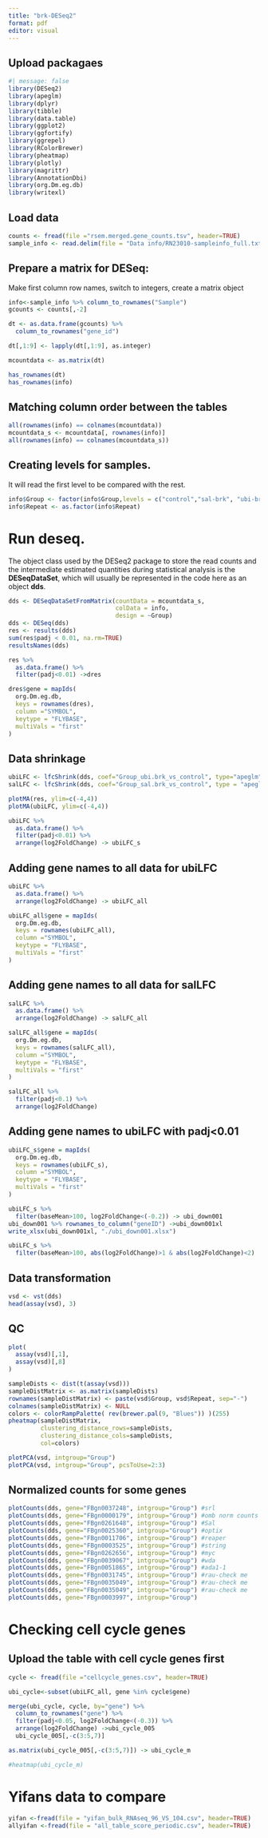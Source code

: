 ```yaml
---
title: "brk-DESeq2"
format: pdf
editor: visual
---
```


## Upload packagaes

```r
#| message: false
library(DESeq2)
library(apeglm)
library(dplyr)
library(tibble)
library(data.table)
library(ggplot2)
library(ggfortify)
library(ggrepel)
library(RColorBrewer)
library(pheatmap)
library(plotly)
library(magrittr)
library(AnnotationDbi)
library(org.Dm.eg.db)
library(writexl)
```

## Load data

```r
counts <- fread(file ="rsem.merged.gene_counts.tsv", header=TRUE)
sample_info <- read.delim(file = "Data info/RN23010-sampleinfo_full.txt")

```

## Prepare a matrix for DESeq:

Make first column row names, switch to integers, create a matrix object

```r
info<-sample_info %>% column_to_rownames("Sample")
gcounts <- counts[,-2]

dt <- as.data.frame(gcounts) %>%
  column_to_rownames("gene_id") 

dt[,1:9] <- lapply(dt[,1:9], as.integer)

mcountdata <- as.matrix(dt) 

has_rownames(dt)
has_rownames(info)
```

## Matching column order between the tables

```r
all(rownames(info) == colnames(mcountdata))
mcountdata_s <- mcountdata[, rownames(info)]
all(rownames(info) == colnames(mcountdata_s))
```

## Creating levels for samples.

It will read the first level to be compared with the rest.

```r
info$Group <- factor(info$Group,levels = c("control","sal-brk", "ubi-brk"))
info$Repeat <- as.factor(info$Repeat)
```

# Run deseq.

The object class used by the DESeq2 package to store the read counts and the intermediate estimated quantities during statistical analysis is the **DESeqDataSet**, which will usually be represented in the code here as an object **dds**.

```r
dds <- DESeqDataSetFromMatrix(countData = mcountdata_s,
                              colData = info,
                              design = ~Group)
dds <- DESeq(dds)
res <- results(dds)
sum(res$padj < 0.01, na.rm=TRUE)
resultsNames(dds)
```

```r
res %>% 
  as.data.frame() %>% 
  filter(padj<0.01) ->dres
```

```r
dres$gene = mapIds(
  org.Dm.eg.db,
  keys = rownames(dres),
  column ="SYMBOL",
  keytype = "FLYBASE",
  multiVals = "first"
)
```

## Data shrinkage

```r
ubiLFC <- lfcShrink(dds, coef="Group_ubi.brk_vs_control", type="apeglm")
salLFC <- lfcShrink(dds, coef="Group_sal.brk_vs_control", type = "apeglm")

plotMA(res, ylim=c(-4,4))
plotMA(ubiLFC, ylim=c(-4,4))
```

```r
ubiLFC %>% 
  as.data.frame() %>% 
  filter(padj<0.01) %>% 
  arrange(log2FoldChange) -> ubiLFC_s
```

## Adding gene names to all data for ubiLFC

```r
ubiLFC %>% 
  as.data.frame() %>% 
  arrange(log2FoldChange) -> ubiLFC_all
```

```r
ubiLFC_all$gene = mapIds(
  org.Dm.eg.db,
  keys = rownames(ubiLFC_all),
  column ="SYMBOL",
  keytype = "FLYBASE",
  multiVals = "first"
)
```

## Adding gene names to all data for salLFC

```r
salLFC %>% 
  as.data.frame() %>% 
  arrange(log2FoldChange) -> salLFC_all
```

```r
salLFC_all$gene = mapIds(
  org.Dm.eg.db,
  keys = rownames(salLFC_all),
  column ="SYMBOL",
  keytype = "FLYBASE",
  multiVals = "first"
)
```

```r
salLFC_all %>% 
  filter(padj<0.1) %>% 
  arrange(log2FoldChange)
```

## Adding gene names to ubiLFC with padj\<0.01

```r
ubiLFC_s$gene = mapIds(
  org.Dm.eg.db,
  keys = rownames(ubiLFC_s),
  column ="SYMBOL",
  keytype = "FLYBASE",
  multiVals = "first"
)
```

```r
ubiLFC_s %>% 
  filter(baseMean>100, log2FoldChange<(-0.2)) -> ubi_down001
ubi_down001 %>% rownames_to_column("geneID") ->ubi_down001xl
write_xlsx(ubi_down001xl, "./ubi_down001.xlsx")
```

```r
ubiLFC_s %>% 
  filter(baseMean>100, abs(log2FoldChange)>1 & abs(log2FoldChange)<2)
```

## Data transformation

```r
vsd <- vst(dds)
head(assay(vsd), 3)

```

## QC

```r
plot(
  assay(vsd)[,1],
  assay(vsd)[,8]
)
```

```r
sampleDists <- dist(t(assay(vsd)))
sampleDistMatrix <- as.matrix(sampleDists)
rownames(sampleDistMatrix) <- paste(vsd$Group, vsd$Repeat, sep="-")
colnames(sampleDistMatrix) <- NULL
colors <- colorRampPalette( rev(brewer.pal(9, "Blues")) )(255)
pheatmap(sampleDistMatrix,
         clustering_distance_rows=sampleDists,
         clustering_distance_cols=sampleDists,
         col=colors)

```

```r
plotPCA(vsd, intgroup="Group")
plotPCA(vsd, intgroup="Group", pcsToUse=2:3)
```

## Normalized counts for some genes

```r
plotCounts(dds, gene="FBgn0037248", intgroup="Group") #srl
plotCounts(dds, gene="FBgn0000179", intgroup="Group") #omb norm counts
plotCounts(dds, gene="FBgn0261648", intgroup="Group") #Sal
plotCounts(dds, gene="FBgn0025360", intgroup="Group") #optix
plotCounts(dds, gene="FBgn0011706", intgroup="Group") #reaper
plotCounts(dds, gene="FBgn0003525", intgroup="Group") #string
plotCounts(dds, gene="FBgn0262656", intgroup="Group") #myc
plotCounts(dds, gene="FBgn0039067", intgroup="Group") #wda
plotCounts(dds, gene="FBgn0051865", intgroup="Group") #ada1-1
plotCounts(dds, gene="FBgn0031745", intgroup="Group") #rau-check me
plotCounts(dds, gene="FBgn0035049", intgroup="Group") #rau-check me
plotCounts(dds, gene="FBgn0035049", intgroup="Group") #rau-check me
plotCounts(dds, gene="FBgn0003997", intgroup="Group") 


```

# Checking cell cycle genes

## Upload the table with cell cycle genes first

```r
cycle <- fread(file ="cellcycle_genes.csv", header=TRUE)
```

```r
ubi_cycle<-subset(ubiLFC_all, gene %in% cycle$gene)
```

```r
merge(ubi_cycle, cycle, by="gene") %>% 
  column_to_rownames("gene") %>% 
  filter(padj<0.05, log2FoldChange<(-0.3)) %>% 
  arrange(log2FoldChange) ->ubi_cycle_005
  ubi_cycle_005[,-c(3:5,7)]
```

```r
as.matrix(ubi_cycle_005[,-c(3:5,7)]) -> ubi_cycle_m
```

```r
#heatmap(ubi_cycle_m)

```

# Yifans data to compare

```r
yifan <-fread(file = "yifan_bulk_RNAseq_96_VS_104.csv", header=TRUE)
allyifan <-fread(file = "all_table_score_periodic.csv", header=TRUE)
```
